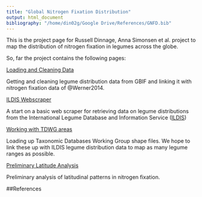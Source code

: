 ```yaml
---
title: "Global Nitrogen Fixation Distribution"
output: html_document
bibliography: "/home/din02g/Google Drive/References/GNFD.bib"
---
```


This is the project page for Russell Dinnage, Anna Simonsen et al. project to map the distribution of nitrogen fixation in legumes across the globe.

So, far the project contains the following pages:

[Loading and Cleaning Data](http://rdinnager.github.io/GlobalNfix/CleaningData)

Getting and cleaning legume distribution data from GBIF and linking it with nitrogen fixation data of @Werner2014.

[ILDIS Webscraper](http://rdinnager.github.io/GlobalNfix/ILDIS_scraper)

A start on a basic web scraper for retrieving data on legume distributions from the International Legume Database and Information Service ([ILDIS](http://www.ildis.org))

[Working with TDWG areas](http://rdinnager.github.io/GlobalNfix/TDWG)

Loading up Taxonomic Databases Working Group shape files. We hope to link these up with ILDIS legume distribution data to map as many legume ranges as possible.

[Preliminary Latitude Analysis](http://rdinnager.github.io/GlobalNfix/Prelim_Analysis)

Preliminary analysis of latitudinal patterns in nitrogen fixation. 

##References